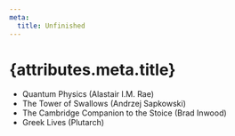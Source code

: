 ```yaml
---
meta:
  title: Unfinished
---
```


# {attributes.meta.title}

- Quantum Physics (Alastair I.M. Rae)
- The Tower of Swallows (Andrzej Sapkowski)
- The Cambridge Companion to the Stoice (Brad Inwood)
- Greek Lives (Plutarch)
